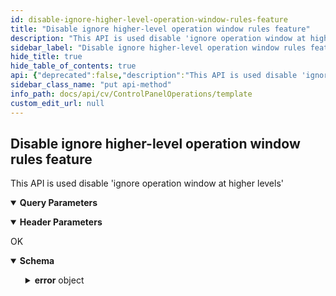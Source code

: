 ```yaml
---
id: disable-ignore-higher-level-operation-window-rules-feature
title: "Disable ignore higher-level operation window rules feature"
description: "This API is used disable 'ignore operation window at higher levels'"
sidebar_label: "Disable ignore higher-level operation window rules feature"
hide_title: true
hide_table_of_contents: true
api: {"deprecated":false,"description":"This API is used disable 'ignore operation window at higher levels'","operationId":"Disable ignore higher-level operation window rules feature","parameters":[{"description":"","explode":true,"in":"query","name":"clientId","schema":{"example":"{{clientId}}","type":"string"}},{"description":"","explode":true,"in":"query","name":"appTypeId","schema":{"example":"{{appId}}","type":"string"}},{"description":"","explode":true,"in":"query","name":"instanceId","schema":{"example":"{{instanceId}}","type":"string"}},{"description":"","explode":true,"in":"query","name":"backupsetId","schema":{"example":"{{backupsetId}}","type":"string"}},{"description":"","explode":true,"in":"query","name":"subclientId","schema":{"example":"{{subclientId}}","type":"string"}},{"description":"","in":"header","name":"Authtoken","required":true,"schema":{"example":"{{TOKEN}}","type":"string"}}],"tags":["Operation Window Operations"],"responses":{"200":{"description":"OK","content":{"application/json":{"schema":{"type":"object","properties":{"error":{"type":"object","properties":{"errorCode":{"type":"integer"}}}},"x-examples":{"Example 1":{"error":{"errorCode":0}}}},"examples":{"Example 1":{"value":{"error":{"errorCode":0}}}}}}}},"method":"put","path":"/OperationWindow/IgnoreHigherLevelRules/Action/Disable","servers":[{"url":"http://{hostname}/webconsole/api","variables":{"hostname":{"default":"localhost","description":"Webconsole"}}}],"info":{"title":"Template","contact":{},"version":"1.0","description":"Template"},"postman":{"name":"Disable ignore higher-level operation window rules feature","description":{"content":"This API is used disable 'ignore operation window at higher levels'","type":"text/plain"},"url":{"path":["OperationWindow","IgnoreHigherLevelRules","Action","Disable"],"host":["{{baseUrl}}"],"query":[{"disabled":false,"key":"clientId","value":""},{"disabled":false,"key":"appTypeId","value":""},{"disabled":false,"key":"instanceId","value":""},{"disabled":false,"key":"backupsetId","value":""},{"disabled":false,"key":"subclientId","value":""}],"variable":[]},"header":[{"disabled":false,"description":{"content":"(Required) ","type":"text/plain"},"key":"Authtoken","value":""},{"key":"Accept","value":"application/json"}],"method":"PUT"}}
sidebar_class_name: "put api-method"
info_path: docs/api/cv/ControlPanelOperations/template
custom_edit_url: null
---
```



## Disable ignore higher-level operation window rules feature



This API is used disable 'ignore operation window at higher levels'

<details style={{"marginBottom":"1rem"}} data-collapsed={false} open={true}><summary style={{}}><strong>Query Parameters</strong></summary><div><ul><ParamsItem className={"paramsItem"} param={{"description":"","explode":true,"in":"query","name":"clientId","schema":{"example":"{{clientId}}","type":"string"}}}></ParamsItem><ParamsItem className={"paramsItem"} param={{"description":"","explode":true,"in":"query","name":"appTypeId","schema":{"example":"{{appId}}","type":"string"}}}></ParamsItem><ParamsItem className={"paramsItem"} param={{"description":"","explode":true,"in":"query","name":"instanceId","schema":{"example":"{{instanceId}}","type":"string"}}}></ParamsItem><ParamsItem className={"paramsItem"} param={{"description":"","explode":true,"in":"query","name":"backupsetId","schema":{"example":"{{backupsetId}}","type":"string"}}}></ParamsItem><ParamsItem className={"paramsItem"} param={{"description":"","explode":true,"in":"query","name":"subclientId","schema":{"example":"{{subclientId}}","type":"string"}}}></ParamsItem></ul></div></details><details style={{"marginBottom":"1rem"}} data-collapsed={false} open={true}><summary style={{}}><strong>Header Parameters</strong></summary><div><ul><ParamsItem className={"paramsItem"} param={{"description":"","in":"header","name":"Authtoken","required":true,"schema":{"example":"{{TOKEN}}","type":"string"}}}></ParamsItem></ul></div></details><div><ApiTabs><TabItem label={"200"} value={"200"}><div>

OK

</div><div><MimeTabs schemaType={"response"}><TabItem label={"application/json"} value={"application/json"}><SchemaTabs><TabItem label={"Schema"} value={"Schema"}><details style={{}} data-collapsed={false} open={true}><summary style={{"textAlign":"left"}}><strong>Schema</strong></summary><div style={{"textAlign":"left","marginLeft":"1rem"}}></div><ul style={{"marginLeft":"1rem"}}><SchemaItem collapsible={true} className={"schemaItem"}><details style={{}}><summary style={{}}><strong>error</strong><span style={{"opacity":"0.6"}}> object</span></summary><div style={{"marginLeft":"1rem"}}><SchemaItem collapsible={false} name={"errorCode"} required={false} deprecated={undefined} schemaDescription={undefined} schemaName={"integer"} qualifierMessage={undefined} defaultValue={undefined}></SchemaItem></div></details></SchemaItem></ul></details></TabItem><TabItem label={"Example (from schema)"} value={"Example (from schema)"}><ResponseSamples responseExample={"{\n  \"error\": {\n    \"errorCode\": 0\n  }\n}"} language={"json"}></ResponseSamples></TabItem><TabItem label={" Example 1"} value={" Example 1"}><ResponseSamples responseExample={"{\n  \"error\": {\n    \"errorCode\": 0\n  }\n}"} language={"json"}></ResponseSamples></TabItem></SchemaTabs></TabItem></MimeTabs></div></TabItem></ApiTabs></div>
      